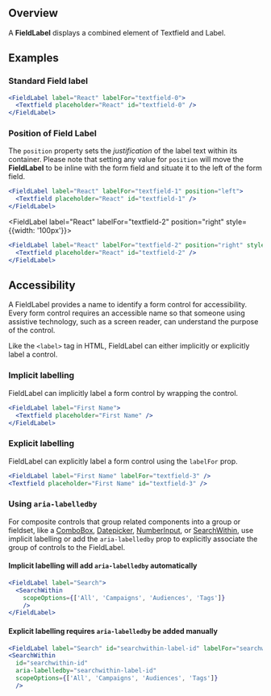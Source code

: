 
## Overview

A **FieldLabel** displays a combined element of Textfield and Label.

## Examples

### Standard Field label

<FieldLabel label="React" labelFor="textfield-0">
  <Textfield placeholder="React" id="textfield-0" />
</FieldLabel>

```jsx
<FieldLabel label="React" labelFor="textfield-0">
  <Textfield placeholder="React" id="textfield-0" />
</FieldLabel>
```

### Position of Field Label

The `position` property sets the _justification_ of the label text within its container.
Please note that setting any value for `position` will move the **FieldLabel** to
be inline with the form field and situate it to the left of the form field.

<FieldLabel label="React" labelFor="textfield-1" position="left">
  <Textfield placeholder="React" id="textfield-1" />
</FieldLabel>

```jsx
<FieldLabel label="React" labelFor="textfield-1" position="left">
  <Textfield placeholder="React" id="textfield-1" />
</FieldLabel>
```

<FieldLabel label="React" labelFor="textfield-2" position="right" style={{width: '100px'}}>
  <Textfield placeholder="React" id="textfield-2" />
</FieldLabel>

```jsx
<FieldLabel label="React" labelFor="textfield-2" position="right" style={{width: '100px'}}>
  <Textfield placeholder="React" id="textfield-2" />
</FieldLabel>
```

## Accessibility

A FieldLabel provides a name to identify a form control for accessibility. Every form control requires an accessible name so that someone using assistive technology, such as a screen reader, can understand the purpose of the control.

Like the `<label>` tag in HTML, FieldLabel can either implicitly or explicitly label a control.

### Implicit labelling

FieldLabel can implicitly label a form control by wrapping the control.

<FieldLabel label="First Name">
  <Textfield placeholder="First Name" />
</FieldLabel>

```jsx
<FieldLabel label="First Name">
  <Textfield placeholder="First Name" />
</FieldLabel>
```

### Explicit labelling

FieldLabel can explicitly label a form control using the `labelFor` prop.

<FieldLabel label="First Name" labelFor="textfield-3" />
<Textfield placeholder="First Name" id="textfield-3" />

```jsx
<FieldLabel label="First Name" labelFor="textfield-3" />
<Textfield placeholder="First Name" id="textfield-3" />
```

### Using `aria-labelledby`

For composite controls that group related components into a group or fieldset, like a [ComboBox](/components/ComboBox), [Datepicker](/components/Datepicker), [NumberInput](/components/NumberInput), or [SearchWithin](/components/SearchWithin), use implicit labelling or add the `aria-labelledby` prop to explicitly associate the group of controls to the FieldLabel.

#### Implicit labelling will add `aria-labelledby` automatically

<FieldLabel label="Search">
  <SearchWithin
    scopeOptions={['All', 'Campaigns', 'Audiences', 'Tags']}
    />
</FieldLabel>

```jsx
<FieldLabel label="Search">
  <SearchWithin
    scopeOptions={['All', 'Campaigns', 'Audiences', 'Tags']}
    />
</FieldLabel>
```

#### Explicit labelling requires `aria-labelledby` be added manually

<FieldLabel label="Search" id="searchwithin-label-id" labelFor="searchwithin-id" />
<SearchWithin
  id="searchwithin-id"
  aria-labelledby="searchwithin-label-id"
  scopeOptions={['All', 'Campaigns', 'Audiences', 'Tags']}
  />

```jsx
<FieldLabel label="Search" id="searchwithin-label-id" labelFor="searchwithin-id" />
<SearchWithin
  id="searchwithin-id"
  aria-labelledby="searchwithin-label-id"
  scopeOptions={['All', 'Campaigns', 'Audiences', 'Tags']}
  />
```
